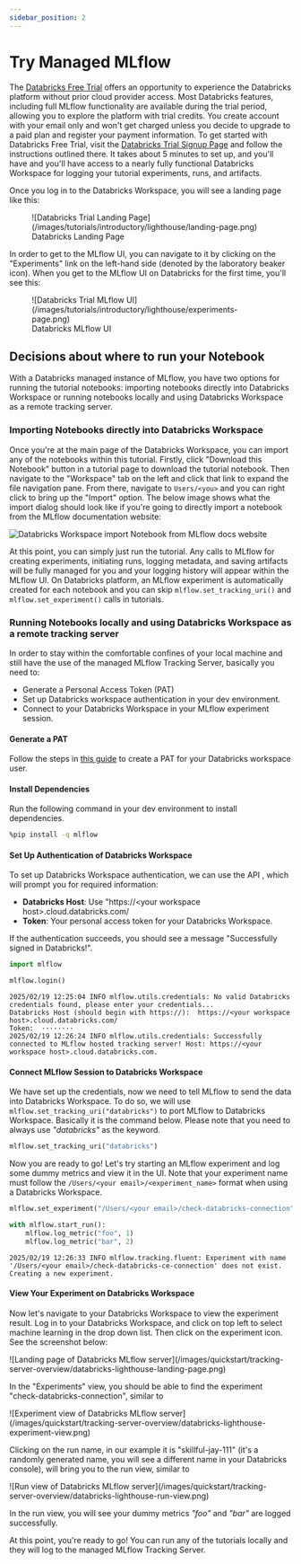 ```yaml
---
sidebar_position: 2
---
```



# Try Managed MLflow

The [Databricks Free Trial](https://docs.databricks.com/en/getting-started/free-trial.html) offers an opportunity to experience the Databricks platform without prior cloud provider access. 
Most Databricks features, including full MLflow functionality are available during the trial period, allowing you to explore the platform with trial credits.
You create account with your email only and won't get charged unless you decide to upgrade to a paid plan and register your payment information.
To get started with Databricks Free Trial, visit the [Databricks Trial Signup Page](http://signup.databricks.com)
and follow the instructions outlined there. It takes about 5 minutes to set up, and you'll have and you'll have access to a nearly fully functional Databricks Workspace for logging your tutorial experiments, runs, and artifacts.

Once you log in to the Databricks Workspace, you will see a landing page like this:

<figure>
  ![Databricks Trial Landing Page](/images/tutorials/introductory/lighthouse/landing-page.png)
  <figcaption style={{ textAlign: "center" }}>Databricks Landing Page</figcaption>
</figure>

In order to get to the MLflow UI, you can navigate to it by clicking on the "Experiments" link on the left-hand side (denoted by the laboratory beaker icon).
When you get to the MLflow UI on Databricks for the first time, you'll see this:

<figure>
  ![Databricks Trial MLflow UI](/images/tutorials/introductory/lighthouse/experiments-page.png)
    <figcaption style={{ textAlign: "center" }}>Databricks MLflow UI</figcaption>
</figure>

## Decisions about where to run your Notebook

With a Databricks managed instance of MLflow, you have two options for running the tutorial notebooks: importing notebooks directly into Databricks Workspace or running notebooks locally and using Databricks Workspace as a remote tracking server.

### Importing Notebooks directly into Databricks Workspace

Once you're at the main page of the Databricks Workspace, you can import any of the notebooks within this tutorial.
Firstly, click "Download this Notebook" button in a tutorial page to download the tutorial notebook.
Then navigate to the "Workspace" tab on the left and click that link to expand the file navigation pane. 
From there, navigate to `Users/<you>` and you can right click to bring up the "Import" option.
The below image shows what the import dialog should look like if you're going to directly import a notebook from the MLflow documentation website:

![Databricks Workspace import Notebook from MLflow docs website](/images/tutorials/introductory/lighthouse/import-notebook.png)

At this point, you can simply just run the tutorial.
Any calls to MLflow for creating experiments, initiating runs, logging metadata, and saving artifacts will be fully managed for you and your logging history will appear within the MLflow UI.
On Databricks platform, an MLflow experiment is automatically created for each notebook and you can skip `mlflow.set_tracking_uri()` and `mlflow.set_experiment()` calls in tutorials.

### Running Notebooks locally and using Databricks Workspace as a remote tracking server

In order to stay within the comfortable confines of your local machine and still have the use of the managed MLflow Tracking Server, basically you need to:

- Generate a Personal Access Token (PAT)
- Set up Databricks workspace authentication in your dev environment.
- Connect to your Databricks Workspace in your MLflow experiment session.

#### Generate a PAT
Follow the steps in [this guide](https://docs.databricks.com/aws/en/dev-tools/auth/pat) to create a PAT for your Databricks workspace user.

#### Install Dependencies
Run the following command in your dev environment to install dependencies.

```bash
%pip install -q mlflow
```

#### Set Up Authentication of Databricks Workspace

To set up Databricks Workspace authentication, we can use the API <APILink fn="mlflow.login" />, which will prompt you for required information:

- **Databricks Host**: Use "https://\<your workspace host\>.cloud.databricks.com/
- **Token**: Your personal access token for your Databricks Workspace.

If the authentication succeeds, you should see a message "Successfully signed in Databricks!".

```python
import mlflow

mlflow.login()
```

```
2025/02/19 12:25:04 INFO mlflow.utils.credentials: No valid Databricks credentials found, please enter your credentials...
Databricks Host (should begin with https://):  https://<your workspace host>.cloud.databricks.com/
Token:  ········
2025/02/19 12:26:24 INFO mlflow.utils.credentials: Successfully connected to MLflow hosted tracking server! Host: https://<your workspace host>.cloud.databricks.com.
```

#### Connect MLflow Session to Databricks Workspace

We have set up the credentials, now we need to tell MLflow to send the data into Databricks Workspace.
To do so, we will use `mlflow.set_tracking_uri("databricks")` to port MLflow to Databricks Workspace. Basically
it is the command below. Please note that you need to always use _"databricks"_ as the keyword.

```python
mlflow.set_tracking_uri("databricks")
```

Now you are ready to go! Let's try starting an MLflow experiment and log some dummy metrics and view it in the UI.
Note that your experiment name must follow the `/Users/<your email>/<experiment_name>` format when using a Databricks Workspace.

```python
mlflow.set_experiment("/Users/<your email>/check-databricks-connection")

with mlflow.start_run():
    mlflow.log_metric("foo", 1)
    mlflow.log_metric("bar", 2)
```

```
2025/02/19 12:26:33 INFO mlflow.tracking.fluent: Experiment with name '/Users/<your email>/check-databricks-ce-connection' does not exist. Creating a new experiment.
```

#### View Your Experiment on Databricks Workspace

Now let's navigate to your Databricks Workspace to view the experiment result. Log in to your
Databricks Workspace, and click on top left to select machine learning
in the drop down list. Then click on the experiment icon. See the screenshot below:

<div className="center-div" style={{ width: 800, maxWidth: "100%" }}>
  ![Landing page of Databricks MLflow server](/images/quickstart/tracking-server-overview/databricks-lighthouse-landing-page.png)
</div>

In the "Experiments" view, you should be able to find the experiment "check-databricks-connection", similar to

<div className="center-div" style={{ width: 800, maxWidth: "100%" }}>
  ![Experiment view of Databricks MLflow server](/images/quickstart/tracking-server-overview/databricks-lighthouse-experiment-view.png)
</div>

Clicking on the run name, in our example it is "skillful-jay-111" (it's a randomly generated name, you will see
a different name in your Databricks console), will bring you to the run view, similar to

<div className="center-div" style={{ width: 800, maxWidth: "100%" }}>
  ![Run view of Databricks MLflow server](/images/quickstart/tracking-server-overview/databricks-lighthouse-run-view.png)
</div>

In the run view, you will see your dummy metrics _"foo"_ and _"bar"_ are logged successfully.

At this point, you're ready to go! You can run any of the tutorials locally and they will log to the managed MLflow Tracking Server.
